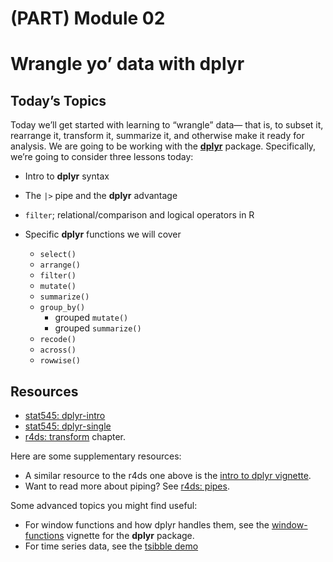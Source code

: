 # (PART) Module 02 {-}

# Wrangle yo' data with **dplyr**


## Today's Topics

Today we'll get started with learning to "wrangle" data—
that is, to subset it, rearrange it, transform it, summarize it, 
and otherwise make it ready for analysis. 
We are going to be working with the [**dplyr**](https://dplyr.tidyverse.org/) package.
Specifically, we're going to consider three lessons today:

- Intro to **dplyr** syntax
- The `|>` pipe and the **dplyr** advantage
- `filter`; relational/comparison and logical operators in R

- Specific **dplyr** functions we will cover
  - `select()`
  - `arrange()`
  - `filter()`
  - `mutate()`
  - `summarize()`
  - `group_by()`
      - grouped `mutate()`
      - grouped `summarize()`
  - `recode()`
  - `across()`
  - `rowwise()`

## Resources

  - [stat545: dplyr-intro](http://stat545.com/block009_dplyr-intro.html)
  - [stat545: dplyr-single](https://stat545.com/dplyr-single.html)
  - [r4ds: transform](http://r4ds.had.co.nz/transform.html) chapter.

Here are some supplementary resources:

- A similar resource to the r4ds one above is the [intro to dplyr vignette](https://cran.r-project.org/web/packages/dplyr/vignettes/dplyr.html).
- Want to read more about piping? See [r4ds: pipes](http://r4ds.had.co.nz/pipes.html).

Some advanced topics you might find useful:

- For window functions and how dplyr handles them, see the [window-functions](https://cran.r-project.org/web/packages/dplyr/vignettes/window-functions.html) vignette for the **dplyr** package. 
- For time series data, see the [tsibble demo](https://tsibble.tidyverts.org/)
